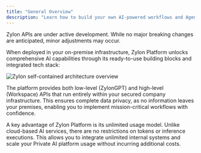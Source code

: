 ```yaml
---
title: "General Overview"
description: "Learn how to build your own AI-powered workflows and Agents on top of Zylon's Platform API"
---
```

<Warning>
    Zylon APIs are under active development.
    While no major breaking changes are anticipated, minor adjustments may occur.
</Warning>

When deployed in your on-premise infrastructure, Zylon Platform unlocks comprehensive AI capabilities through its ready-to-use building blocks and integrated tech stack:

![Zylon self-contained architecture overview](../images/zylon-architecture.png)

The platform provides both low-level (ZylonGPT) and high-level (Workspace) APIs that run entirely within your secured company infrastructure. This ensures complete data privacy, as no information leaves your premises, enabling you to implement mission-critical workflows with confidence.

A key advantage of Zylon Platform is its unlimited usage model. Unlike cloud-based AI services, there are no restrictions on tokens or inference executions. This allows you to integrate unlimited internal systems and scale your Private AI platform usage without incurring additional costs.
